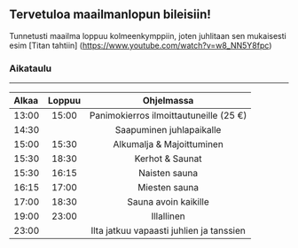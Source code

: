 ## Tervetuloa maailmanlopun bileisiin!

Tunnetusti maailma loppuu kolmeenkymppiin, joten juhlitaan sen mukaisesti esim [Titan tahtiin] (https://www.youtube.com/watch?v=w8_NN5Y8fpc)

### Aikataulu
***
| Alkaa | Loppuu | Ohjelmassa |
| :-- | :-: | :-: |
| 13:00 | 15:00 | Panimokierros ilmoittautuneille (25 €) |
| 14:30 |  | Saapuminen juhlapaikalle |
| 15:00 | 15:30 | Alkumalja & Majoittuminen |
| 15:30 | 18:30 | Kerhot & Saunat |
| 15:30 | 16:15 | Naisten sauna |
| 16:15 | 17:00 | Miesten sauna |
| 17:00 | 18:30 |  Sauna avoin kaikille |
| 19:00 | 23:00 | Illallinen |
| 23:00 |  |Ilta jatkuu vapaasti juhlien ja tanssien |